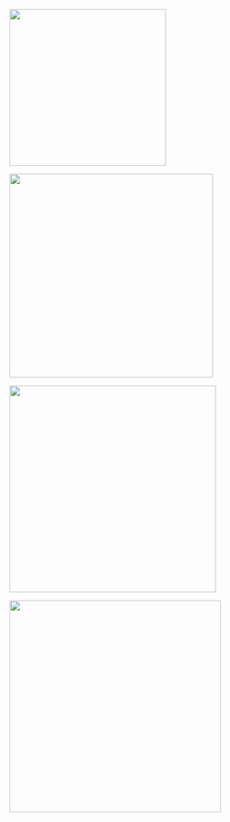 ![](as5.png){width="275"}

![](as5-1.png){width="358"}

![](as5-2.png){width="363"}

![](as5-4.png){width="372"}
